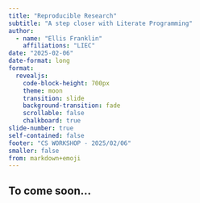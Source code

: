 ```yaml
---
title: "Reproducible Research"
subtitle: "A step closer with Literate Programming"
author:
  - name: "Ellis Franklin"
    affiliations: "LIEC"
date: "2025-02-06"
date-format: long
format:
  revealjs:
    code-block-height: 700px
    theme: moon
    transition: slide
    background-transition: fade
    scrollable: false
    chalkboard: true
slide-number: true
self-contained: false
footer: "CS WORKSHOP - 2025/02/06"
smaller: false
from: markdown+emoji
---
```


## To come soon...
